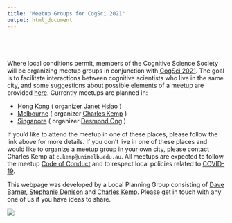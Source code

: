 ```yaml
---
title: "Meetup Groups for CogSci 2021"
output: html_document
---
```


<style type="text/css">

.title {
  display: none;
}

#getting-started img {
  margin-right: 10px;
}

</style>

<div class="row" style="padding-top: 40px;">
<div class="col-sm-6">

Where local conditions permit, members of the Cognitive Science Society will be organizing meetup groups in conjunction with
[CogSci 2021](  https://cognitivesciencesociety.org/cogsci-2021/ ). The goal is to facilitate interactions between cognitive scientists who live in the same city, and some suggestions about possible elements of a meetup are provided [here](meetupformat.html ).  Currently meetups are planned in: 

* [Hong Kong](hongkong.html)  ( organizer [Janet Hsiao]( http://web.hku.hk/~jhsiao/ ) )
* [Melbourne]( melbourne.html)  ( organizer [Charles Kemp]( http://charleskemp.com ) )
* [Singapore]( https://desmond-ong.github.io/cogscimeetups21-sg/  )  ( organizer [Desmond Ong ](  http://www.comp.nus.edu.sg/~dongch ) )

If you'd like to attend the meetup in one of these places, please follow the link above for more details. If you don't live in one of these places and would like to organize a meetup group in your own city, please contact Charles Kemp at `c.kemp@unimelb.edu.au`. All meetups are expected to follow the meetup  [Code of Conduct](codeofconduct.html) and to respect local policies related to [COVID-19](covid19.html).

This webpage was developed by a Local Planning Group consisting of [Dave Barner](  http://www.ladlab.com/barner ), [Stephanie Denison](  https://uwaterloo.ca/psychology/people-profiles/stephanie-denison ) and [Charles Kemp]( http://charleskemp.com ). Please get in touch with any one of us if you have ideas to share. 

</div>
<div class="col-sm-6">

![](images/meetup_map_tall.png)
<!-- mapcustomizer.com --> 
